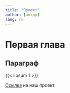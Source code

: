 ```yaml
---
title: "Проект"
author: [автор]
lang: ru
---
```


# Первая глава

## Параграф

{{< lipsum 1 >}}

[Ссылка](https://quarto.org/docs/authoring/brand.html){target="_blank"} на наш проект.